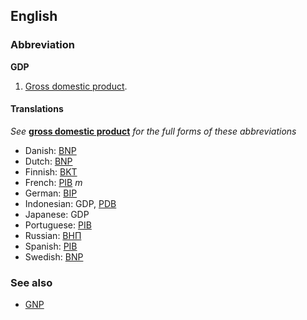 ==English==
===Abbreviation===
'''GDP'''

#[[Gross domestic product]].

====Translations====
''See'' '''[[gross domestic product]]''' ''for the full forms of these abbreviations''

*Danish: [[BNP]]
*Dutch: [[BNP]]
*Finnish: [[BKT]]
*French: [[PIB]] ''m''
*German: [[BIP]]
*Indonesian: GDP, [[PDB]]
*Japanese: GDP
*Portuguese: [[PIB]]
*Russian: [[ВНП]]
*Spanish: [[PIB]]
*Swedish: [[BNP]]

===See also===
*[[GNP]]